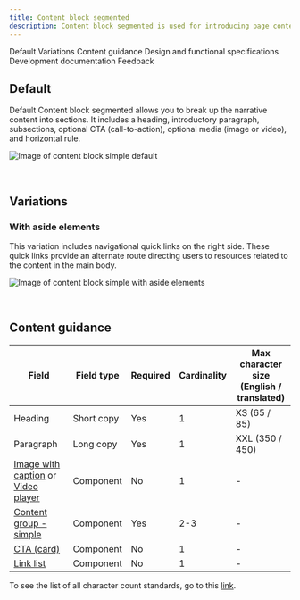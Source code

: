 ```yaml
---
title: Content block segmented
description: Content block segmented is used for introducing page content, similar to Content block – simple but it has added ability to include subsections.
---
```



<ComponentDescription name="Content block segmented" type="layout" />

<AnchorLinks>

<AnchorLink>Default</AnchorLink>
<AnchorLink>Variations</AnchorLink>
<AnchorLink>Content guidance</AnchorLink>
<AnchorLink>Design and functional specifications</AnchorLink>
<AnchorLink>Development documentation</AnchorLink>
<AnchorLink>Feedback</AnchorLink>

</AnchorLinks>

## Default

Default Content block segmented allows you to break up the narrative content into sections. It includes a heading, introductory paragraph, subsections, optional CTA (call-to-action), optional media (image or video), and horizontal rule.

![Image of content block simple default](../../images/pattern/content-block-segmented/content-block-segmented.jpg)

<br />

## Variations

### With aside elements

This variation includes navigational quick links on the right side. These quick links provide an alternate route directing users to resources related to the content in the main body.

![Image of content block simple with aside elements](../../images/pattern/content-block-segmented/content-block-segmented-with-aside-elements.jpg)

<br />

## Content guidance

| Field | Field type | Required   | Cardinality | Max character size <br/>(English / translated) |
| --------  | ---------- | ---------- | ---------- | ---------- |
| Heading | Short copy | Yes | 1 | XS (65 / 85)|
| Paragraph | Long copy | Yes | 1 | XXL (350 / 450)|
| [Image with caption](https://www.ibm.com/standards/web/carbon-for-ibm-dotcom/components/image-with-caption) or [Video player](https://www.ibm.com/standards/web/carbon-for-ibm-dotcom/components/video-player) | Component | No | 1 | - |
| [Content group - simple](https://www.ibm.com/standards/web/carbon-for-ibm-dotcom/components/content-group-simple) | Component | Yes | 2-3 | - |
| [CTA (card)](https://www.ibm.com/standards/web/carbon-for-ibm-dotcom/components/cta/#card) | Component | No | 1 | - |
| [Link list](https://www.ibm.com/standards/web/carbon-for-ibm-dotcom/components/link-list) | Component | No | 1 | - |

To see the list of all character count standards, go to this <a href="https://github.com/carbon-design-system/carbon-for-ibm-dotcom-website/wiki/Character-count-standards" target="_blank" rel="noreferrer">link</a>.

<ComponentFooter name="Content block segmented" type="layout" />

